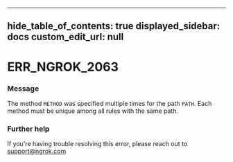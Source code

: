 
---
hide_table_of_contents: true
displayed_sidebar: docs
custom_edit_url: null
---


# ERR_NGROK_2063

### Message
The method `METHOD` was specified multiple times for the path `PATH`. Each method must be unique among all rules with the same path.

### Further help
If you're having trouble resolving this error, please reach out to [support@ngrok.com](mailto:support@ngrok.com?subject=Help%20with%20ERR_NGROK_2063)


<ErrorDetails error='err_ngrok_2063' />
